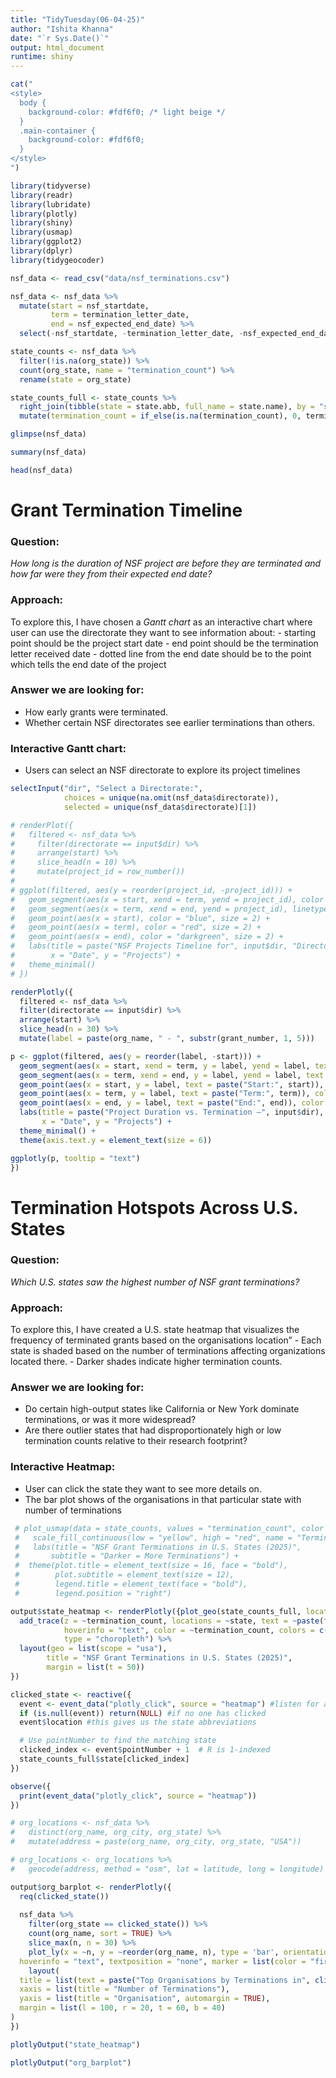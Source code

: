 ```yaml
---
title: "TidyTuesday(06-04-25)"
author: "Ishita Khanna"
date: "`r Sys.Date()`"
output: html_document
runtime: shiny
---
```


```r
cat("
<style>
  body {
    background-color: #fdf6f0; /* light beige */
  }
  .main-container {
    background-color: #fdf6f0;
  }
</style>
")
```


```r
library(tidyverse)
library(readr)
library(lubridate)
library(plotly)
library(shiny)
library(usmap)
library(ggplot2)
library(dplyr)
library(tidygeocoder)

nsf_data <- read_csv("data/nsf_terminations.csv")
```

```r
nsf_data <- nsf_data %>%
  mutate(start = nsf_startdate,
         term = termination_letter_date,
         end = nsf_expected_end_date) %>%
  select(-nsf_startdate, -termination_letter_date, -nsf_expected_end_date)
```

```r
state_counts <- nsf_data %>%
  filter(!is.na(org_state)) %>%
  count(org_state, name = "termination_count") %>%
  rename(state = org_state)

state_counts_full <- state_counts %>%
  right_join(tibble(state = state.abb, full_name = state.name), by = "state") %>%
  mutate(termination_count = if_else(is.na(termination_count), 0, termination_count))
```


```r
glimpse(nsf_data)

summary(nsf_data)

head(nsf_data)
```

# Grant Termination Timeline

### Question: 
*How long is the duration of NSF project are before they are terminated and how far were they from their expected end date?*

### Approach:
To explore this, I have chosen a *Gantt chart* as an interactive chart where user can use the directorate they want to see information about:
 - starting point should be the project start date
 - end point should be the termination letter received date 
 - dotted line from the end date should be to the point which tells the end date of the project

### Answer we are looking for:
 - How early grants were terminated.
 - Whether certain NSF directorates see earlier terminations than others.
 
### Interactive Gantt chart:
 - Users can select an NSF directorate to explore its project timelines

```r
selectInput("dir", "Select a Directorate:",
            choices = unique(na.omit(nsf_data$directorate)),
            selected = unique(nsf_data$directorate)[1])
```

```r
# renderPlot({
#   filtered <- nsf_data %>%
#     filter(directorate == input$dir) %>%
#     arrange(start) %>%
#     slice_head(n = 10) %>%
#     mutate(project_id = row_number())
#   
# ggplot(filtered, aes(y = reorder(project_id, -project_id))) +
#   geom_segment(aes(x = start, xend = term, yend = project_id), color = "black") +
#   geom_segment(aes(x = term, xend = end, yend = project_id), linetype = "dotted", color = "gray50") +
#   geom_point(aes(x = start), color = "blue", size = 2) +
#   geom_point(aes(x = term), color = "red", size = 2) +
#   geom_point(aes(x = end), color = "darkgreen", size = 2) +
#   labs(title = paste("NSF Projects Timeline for", input$dir, "Directorate"),
#        x = "Date", y = "Projects") +
#   theme_minimal()
# })
```

```r
renderPlotly({
  filtered <- nsf_data %>%
  filter(directorate == input$dir) %>%
  arrange(start) %>%
  slice_head(n = 30) %>%
  mutate(label = paste(org_name, " - ", substr(grant_number, 1, 5)))

p <- ggplot(filtered, aes(y = reorder(label, -start))) +
  geom_segment(aes(x = start, xend = term, y = label, yend = label, text = paste("Start:", start, "<br>Term:", term)), color = "black", size = 1) +
  geom_segment(aes(x = term, xend = end, y = label, yend = label, text = paste("Term:", term, "<br>End:", end)), linetype = "dotted", color = "gray50") +
  geom_point(aes(x = start, y = label, text = paste("Start:", start)), color = "blue", size = 2) +
  geom_point(aes(x = term, y = label, text = paste("Term:", term)), color = "red", size = 2) +
  geom_point(aes(x = end, y = label, text = paste("End:", end)), color = "darkgreen", size = 2) +
  labs(title = paste("Project Duration vs. Termination –", input$dir),
       x = "Date", y = "Projects") +
  theme_minimal() +
  theme(axis.text.y = element_text(size = 6))

ggplotly(p, tooltip = "text")
})
```


# Termination Hotspots Across U.S. States

### Question:
*Which U.S. states saw the highest number of NSF grant terminations?*

### Approach:
To explore this, I have created a U.S. state heatmap that visualizes the frequency of terminated grants based on the organisations location"
 - Each state is shaded based on the number of terminations affecting organizations located there.
 - Darker shades indicate higher termination counts.

### Answer we are looking for:
 - Do certain high-output states like California or New York dominate terminations, or was it more widespread?
 - Are there outlier states that had disproportionately high or low termination counts relative to their research footprint?
 
### Interactive Heatmap:
 - User can click the state they want to see more details on.
 - The bar plot shows of the organisations in that particular state with number of terminations 

```r
 # plot_usmap(data = state_counts, values = "termination_count", color = "white") +
 #   scale_fill_continuous(low = "yellow", high = "red", name = "Terminations", label = scales::comma) +
 #   labs(title = "NSF Grant Terminations in U.S. States (2025)",
 #       subtitle = "Darker = More Terminations") +
 #  theme(plot.title = element_text(size = 16, face = "bold"),
 #        plot.subtitle = element_text(size = 12),
 #        legend.title = element_text(face = "bold"),
 #        legend.position = "right")
```

```r
output$state_heatmap <- renderPlotly({plot_geo(state_counts_full, locationmode = "USA-states", source = "heatmap") %>%
  add_trace(z = ~termination_count, locations = ~state, text = ~paste(full_name, "<br>Terminations:", termination_count),
            hoverinfo = "text", color = ~termination_count, colors = c("yellow", "orange", "red", "darkred"),
            type = "choropleth") %>%
  layout(geo = list(scope = "usa"),
        title = "NSF Grant Terminations in U.S. States (2025)",
        margin = list(t = 50))
})

```

<!-- We want to store what state the user clicks -->

```r
clicked_state <- reactive({
  event <- event_data("plotly_click", source = "heatmap") #listen for a click on the map
  if (is.null(event)) return(NULL) #if no one has clicked
  event$location #this gives us the state abbreviations

  # Use pointNumber to find the matching state
  clicked_index <- event$pointNumber + 1  # R is 1-indexed
  state_counts_full$state[clicked_index]
})

observe({
  print(event_data("plotly_click", source = "heatmap"))
})

```

<!-- 
We want to prepare a clean list of organization locations to geocode.

Steps:
- unique organisation location
- create a address string
-->

```r
# org_locations <- nsf_data %>%
#   distinct(org_name, org_city, org_state) %>%
#   mutate(address = paste(org_name, org_city, org_state, "USA"))
```

<!-- send those addresses to OpenStreetmap (Geocoding services) to get latitudes and longitudes -->

```r
# org_locations <- org_locations %>%
#   geocode(address, method = "osm", lat = latitude, long = longitude)
```

<!-- Showing bar chart in the particular state clicked -->

```r
output$org_barplot <- renderPlotly({
  req(clicked_state())
  
  nsf_data %>%
    filter(org_state == clicked_state()) %>%
    count(org_name, sort = TRUE) %>%
    slice_max(n, n = 30) %>%
    plot_ly(x = ~n, y = ~reorder(org_name, n), type = 'bar', orientation = 'h',text = ~paste("Terminations:", n),
  hoverinfo = "text", textposition = "none", marker = list(color = "firebrick")) %>%
    layout(
  title = list(text = paste("Top Organisations by Terminations in", clicked_state()), font = list(size = 16)),
  xaxis = list(title = "Number of Terminations"),
  yaxis = list(title = "Organisation", automargin = TRUE),
  margin = list(l = 100, r = 20, t = 60, b = 40)
)
})
```

```r
plotlyOutput("state_heatmap")
```

```r
plotlyOutput("org_barplot")
```

